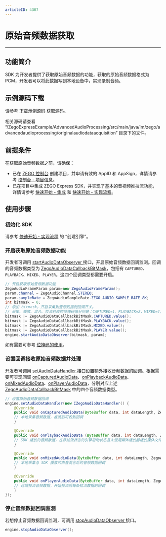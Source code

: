 ```yaml
---
articleID: 4307
---
```

# 原始音频数据获取

- - -

## 功能简介

SDK 为开发者提供了获取原始音频数据的功能，获取的原始音频数据格式为 PCM，开发者可以将此数据写到本地设备中，实现录制音频。

## 示例源码下载

请参考 [下载示例源码](!DownloadDemo/DownloadDemo) 获取源码。

相关源码请查看 “/ZegoExpressExample/AdvancedAudioProcessing/src/main/java/im/zego/advancedaudioprocessing/originalaudiodataacquisition” 目录下的文件。

## 前提条件

在获取原始音频数据之前，请确保：

- 已在 [ZEGO 控制台](https://console.zego.im) 创建项目，并申请有效的 AppID 和 AppSign，详情请参考 [控制台 - 项目信息](/console/guide-doc2)。
- 已在项目中集成 ZEGO Express SDK，并实现了基本的音视频推拉流功能，详情请参考 [快速开始 - 集成](!Integration/SDK_Integration) 和 [快速开始 - 实现流程](!Integration/Solution_Implementation)。



## 使用步骤

### 初始化 SDK

请参考 [快速开始 - 实现流程](!Integration/Solution_Implementation#CreateEngine) 的 “创建引擎”。

### 开启获取原始音频数据功能

开发者可调用 [startAudioDataObserver ](@startAudioDataObserver) 接口，开启原始音频数据回调监测。回调的音频数据类型为 [ZegoAudioDataCallbackBitMask](@-ZegoAudioDataCallbackBitMask)，包括有 `CAPTURED`、`PLAYBACK`、`MIXED`、`PLAYER`，这四个回调类型都需要开启。

```java
// 开启获取原始音频数据功能
ZegoAudioFrameParam param=new ZegoAudioFrameParam();
param.channel = ZegoAudioChannel.STEREO;
param.sampleRate = ZegoAudioSampleRate.ZEGO_AUDIO_SAMPLE_RATE_8K;
int bitmask = 0;
// 添加 bitmask，开启采集到音频数据到回调开关。
// 采集、播放、混合、拉流对应的位掩码值分别是：CAPTURED=1，PLAYBACK=2，MIXED=4，PLAYER=8，bitmask 最终得到的值为 15，表示会同时触发采集、播放、混合、拉流的原始数据回调。
bitmask |= ZegoAudioDataCallbackBitMask.CAPTURED.value();
bitmask |= ZegoAudioDataCallbackBitMask.PLAYBACK.value();
bitmask |= ZegoAudioDataCallbackBitMask.MIXED.value();
bitmask |= ZegoAudioDataCallbackBitMask.PLAYER.value();
engine.startAudioDataObserver(bitmask, param);
```

<Note title="说明">


如有需要可参考 [位掩码的使用](https://doc-zh.zego.im/article/8661)。

</Note>

### 设置回调接收原始音频数据并处理

开发者可调用 [setAudioDataHandler ](@setAudioDataHandler) 接口设置额外接收音频数据的回调。根据需要可实现回调 [onCapturedAudioData](@onCapturedAudioData)、[onPlaybackAudioData](@onPlaybackAudioData)、[onMixedAudioData](@onMixedAudioData)、[onPlayerAudioData](@onPlayerAudioData)，分别对应上述 [ZegoAudioDataCallbackBitMask](@-ZegoAudioDataCallbackBitMask) 中的四个音频数据类型。

```java
// 设置原始音频数据回调
engine.setAudioDataHandler(new IZegoAudioDataHandler() {
	@Override
	public void onCapturedAudioData(ByteBuffer data, int dataLength, ZegoAudioFrameParam param) {
	// 本地采集音频数据，推流后可收到回调
	}

	@Override
	public void onPlaybackAudioData (ByteBuffer data, int dataLength, ZegoAudioFrameParam param) {
	// SDK 播放的音频数据，在非拉流状态的引擎启动状态且未使用媒体播放器播放媒体文件状态时，回调的音频数据是静音的音频数据
	}

	@Override
	public void onMixedAudioData(ByteBuffer data, int dataLength, ZegoAudioFrameParam param) {
	// 本地采集与 SDK 播放的声音混合后的音频数据回调
	}

	@Override
	public void onPlayerAudioData(ByteBuffer data, int dataLength, ZegoAudioFrameParam param, String streamID) {
	// 远端拉流音频数据，开始拉流后每条拉流数据的回调
	}
});
```

### 停止音频数据回调监测

若想停止音频数据回调监测，可调用 [stopAudioDataObserver ](@stopAudioDataObserver) 接口。

```java
engine.stopAudioDataObserver();
```
